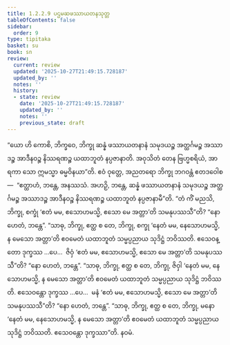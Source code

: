 ```yaml
---
title: 1.2.2.9 ပဌမဆဖဿာယတနသုတ္တ
tableOfContents: false
sidebar:
  order: 9
type: tipitaka
basket: su
book: sn
review:
  current: review
  updated: '2025-10-27T21:49:15.728187'
  updated_by: ''
  notes: ''
  history:
  - state: review
    date: '2025-10-27T21:49:15.728187'
    updated_by: ''
    notes: ''
    previous_state: draft
---
```



<ReviewStatus review={frontmatter.review} showDetails={true} />

<HypothesisAnnotation frontmatter={frontmatter} />

<DynamicBreadcrumb />

<Division number="71" book="sn" e="ch" v="18" p="290">

<Paragraph number="239" book="sn">
“ယော ဟိ ကောစိ, ဘိက္ခဝေ, ဘိက္ခု ဆန္နံ ဖဿာယတနာနံ သမုဒယဉ္စ အတ္ထင်္ဂမဉ္စ အဿာဒဉ္စ အာဒီနဝဉ္စ နိဿရဏဉ္စ ယထာဘူတံ နပ္ပဇာနာတိ. အဝုသိတံ တေန ဗြဟ္မစရိယံ, အာရကာ သော ဣမသ္မာ ဓမ္မဝိနယာ”တိ.
</Paragraph>

<Paragraph number="240" book="sn">
ဧဝံ ဝုတ္တေ, အညတရော ဘိက္ခု ဘဂဝန္တံ ဧတဒဝေါစ—  “ဧတ္ထာဟံ, ဘန္တေ, အနဿသံ. အဟဉှိ, ဘန္တေ, ဆန္နံ ဖဿာယတနာနံ သမုဒယဉ္စ အတ္ထင်္ဂမဉ္စ အဿာဒဉ္စ အာဒီနဝဉ္စ နိဿရဏဉ္စ ယထာဘူတံ နပ္ပဇာနာမီ”တိ.
</Paragraph>

<Paragraph number="241" book="sn">
“တံ ကိံ မညသိ, ဘိက္ခု, စက္ခုံ ‘ဧတံ မမ, ဧသောဟမသ္မိ, ဧသော မေ အတ္တာ’တိ သမနုပဿသီ”တိ?
</Paragraph>

<Paragraph number="242" book="sn">
“နော ဟေတံ, ဘန္တေ”.
</Paragraph>

<Paragraph number="243" book="sn">
“သာဓု, ဘိက္ခု, ဧတ္ထ စ တေ, ဘိက္ခု, စက္ခု ‘နေတံ မမ, နေသောဟမသ္မိ, န မေသော အတ္တာ’တိ ဧဝမေတံ ယထာဘူတံ သမ္မပ္ပညာယ သုဒိဋ္ဌံ ဘဝိဿတိ. ဧသေဝန္တော ဒုက္ခဿ …ပေ…  ဇိဝှံ ‘ဧတံ မမ, ဧသောဟမသ္မိ, ဧသော မေ အတ္တာ’တိ သမနုပဿသီ”တိ?
</Paragraph>

<Paragraph number="244" book="sn">
“နော ဟေတံ, ဘန္တေ”.
</Paragraph>

<Paragraph number="245" book="sn">
“သာဓု, ဘိက္ခု, ဧတ္ထ စ တေ, ဘိက္ခု, ဇိဝှါ ‘နေတံ မမ, နေသောဟမသ္မိ, န မေသော အတ္တာ’တိ ဧဝမေတံ ယထာဘူတံ သမ္မပ္ပညာယ သုဒိဋ္ဌံ ဘဝိဿတိ. ဧသေဝန္တော ဒုက္ခဿ …ပေ…  မနံ ‘ဧတံ မမ, ဧသောဟမသ္မိ, ဧသော မေ အတ္တာ’တိ သမနုပဿသီ”တိ?
</Paragraph>

<Paragraph number="246" book="sn">
“နော ဟေတံ, ဘန္တေ”.
</Paragraph>

<Paragraph number="247" book="sn">
“သာဓု, ဘိက္ခု, ဧတ္ထ စ တေ, ဘိက္ခု, မနော ‘နေတံ မမ, နေသောဟမသ္မိ, န မေသော အတ္တာ’တိ ဧဝမေတံ ယထာဘူတံ သမ္မပ္ပညာယ သုဒိဋ္ဌံ ဘဝိဿတိ. ဧသေဝန္တော ဒုက္ခဿာ”တိ.

</Paragraph>
</Division>

<Paragraph number="248" type="center" book="sn">
နဝမံ.
</Paragraph>
